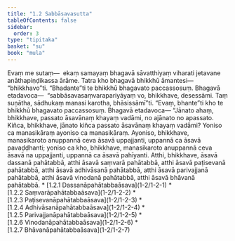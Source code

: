 ```yaml
---
title: "1.2 Sabbāsavasutta"
tableOfContents: false
sidebar:
  order: 3
type: "tipitaka"
basket: "su"
book: "mula"
---
```



<DynamicBreadcrumb />

<Division number="14" book="mula">

<Paragraph number="51" book="mula">
Evaṃ me sutaṃ—  ekaṃ samayaṃ bhagavā sāvatthiyaṃ viharati jetavane anāthapiṇḍikassa ārāme. Tatra kho bhagavā bhikkhū āmantesi—  “bhikkhavo”ti. “Bhadante”ti te bhikkhū bhagavato paccassosuṃ. Bhagavā etadavoca—  “sabbāsavasaṃvarapariyāyaṃ vo, bhikkhave, desessāmi. Taṃ suṇātha, sādhukaṃ manasi karotha, bhāsissāmī”ti. “Evaṃ, bhante”ti kho te bhikkhū bhagavato paccassosuṃ. Bhagavā etadavoca—


</Paragraph>

</Division>
<Division number="15" book="mula">

<Paragraph number="52" book="mula">
“Jānato ahaṃ, bhikkhave, passato āsavānaṃ khayaṃ vadāmi, no ajānato no apassato. Kiñca, bhikkhave, jānato kiñca passato āsavānaṃ khayaṃ vadāmi? Yoniso ca manasikāraṃ ayoniso ca manasikāraṃ. Ayoniso, bhikkhave, manasikaroto anuppannā ceva āsavā uppajjanti, uppannā ca āsavā pavaḍḍhanti; yoniso ca kho, bhikkhave, manasikaroto anuppannā ceva āsavā na uppajjanti, uppannā ca āsavā pahīyanti.


</Paragraph>

</Division>
<Division number="16" book="mula">

<Paragraph number="53" book="mula">
Atthi, bhikkhave, āsavā dassanā pahātabbā, atthi āsavā saṃvarā pahātabbā, atthi āsavā paṭisevanā pahātabbā, atthi āsavā adhivāsanā pahātabbā, atthi āsavā parivajjanā pahātabbā, atthi āsavā vinodanā pahātabbā, atthi āsavā bhāvanā pahātabbā.

</Paragraph>
</Division>

<TableOfContents book="mula" section="1.2">
* [1.2.1 Dassanāpahātabbaāsava](1-2/1-2-1)
* [1.2.2 Saṃvarāpahātabbaāsava](1-2/1-2-2)
* [1.2.3 Paṭisevanāpahātabbaāsava](1-2/1-2-3)
* [1.2.4 Adhivāsanāpahātabbaāsava](1-2/1-2-4)
* [1.2.5 Parivajjanāpahātabbaāsava](1-2/1-2-5)
* [1.2.6 Vinodanāpahātabbaāsava](1-2/1-2-6)
* [1.2.7 Bhāvanāpahātabbaāsava](1-2/1-2-7)
</TableOfContents>